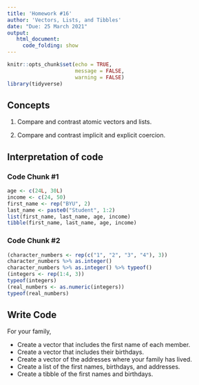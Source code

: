 ```yaml
---
title: 'Homework #16'
author: 'Vectors, Lists, and Tibbles'
date: "Due: 25 March 2021"
output:
   html_document:
     code_folding: show
---
```


```r
knitr::opts_chunk$set(echo = TRUE,
                      message = FALSE,
                      warning = FALSE)
library(tidyverse)
```

## Concepts

1.  Compare and contrast atomic vectors and lists.

2.  Compare and contrast implicit and explicit coercion.

## Interpretation of code

### Code Chunk \#1

```r
age <- c(24L, 30L)
income <- c(24, 50)
first_name <- rep("BYU", 2)
last_name <- paste0("Student", 1:2)
list(first_name, last_name, age, income)
tibble(first_name, last_name, age, income)
```

### Code Chunk \#2

```r
(character_numbers <- rep(c("1", "2", "3", "4"), 3))
character_numbers %>% as.integer()
character_numbers %>% as.integer() %>% typeof()
(integers <- rep(1:4, 3))
typeof(integers)
(real_numbers <- as.numeric(integers))
typeof(real_numbers)
```

## Write Code

For your family,

-   Create a vector that includes the first name of each member.
-   Create a vector that includes their birthdays.
-   Create a vector of the addresses where your family has lived.
-   Create a list of the first names, birthdays, and addresses.
-   Create a tibble of the first names and birthdays.
